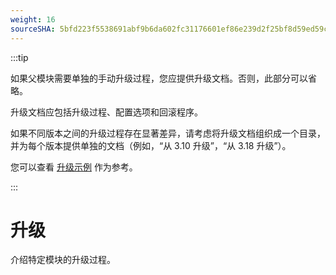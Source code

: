 ```yaml
---
weight: 16
sourceSHA: 5bfd223f5538691abf9b6da602fc31176601ef86e239d2f25bf8d59ed59c9b31
---
```


:::tip

如果父模块需要单独的手动升级过程，您应提供升级文档。否则，此部分可以省略。

升级文档应包括升级过程、配置选项和回滚程序。

如果不同版本之间的升级过程存在显著差异，请考虑将升级文档组织成一个目录，并为每个版本提供单独的文档（例如，“从 3.10 升级”，“从 3.18 升级”）。

您可以查看 [升级示例](https://product-doc-guide.alauda.cn/template/upgrade/example.html) 作为参考。

:::

# 升级

介绍特定模块的升级过程。
